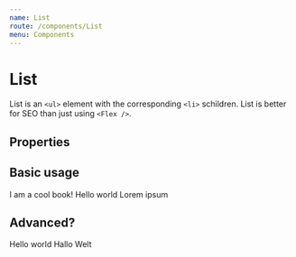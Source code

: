 ```yaml
---
name: List
route: /components/List
menu: Components
---
```




# List

List is an `<ul>` element with the corresponding `<li>` schildren. List is better for SEO than just using `<Flex />`.


## Properties

<Props of={List} />

## Basic usage

<List>
  <span>I am a cool book!</span>
  <span>Hello world</span>
  <span>Lorem ipsum</span>
</List>

## Advanced?

<Playground>
  <List liSx={{ border: '1px solid red'}} direction="row">
    <Badge inlineBlock m="s" bg="bgEmotionGrassGreen" color="white">Hello world</Badge>
    <Badge inlineBlock m="s" bg="bgEmotionGrassGreen" color="white">Hallo Welt</Badge>
  </List>
</Playground>
